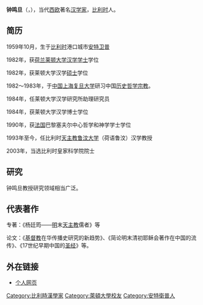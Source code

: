 {{Infobox person
| 前綴尊稱   = 
| 姓名       = 钟鸣旦
| 後綴尊稱   = 
| 圖像       = 
| 圖像大小   = 
| 圖像替代   = 
| 圖像說明   = 
| 原文名     = Nicolas Standaert
| 語系       = 
| 本名       = 
| 字         =
| 號         =    
| 出生日期   = <!-- {{Birth date|YYYY|MM|DD}} -->
| 出生地     = {{flag|比利时}}[[安特卫普|安特卫普]]
| 受洗       = 
| 失蹤日期   = <!-- {{Disappeared date and age|YYYY|MM|DD|YYYY|MM|DD}}（失蹤日期寫在前面，出生在後） -->
| 失蹤地     = 
| 失蹤情況   = 
| 死亡日期   = <!-- {{Death date and age|YYYY|MM|DD|YYYY|MM|DD}}（死亡日期寫在前面，出生在後） -->
| 死亡地     = 
| 死因       = 
| 遺體發現地 = 
| 墓地       = 
| 墓地坐標   = <!-- {{Coord|LAT|LONG|display=inline}} -->
| 紀念建築   = 
| 居住地     = 
| 國籍       = 
| 籍貫       = <!-- （僅限部分地區人士使用） -->
| 別名       = 
| 種族       = 
| 語言       = 
| 公民權     = 
| 教育程度   = [[大学|大学]]
| 母校       = [[莱顿大学|莱顿大学]]<br />[[复旦大学|复旦大学]]
| 職業       = [[汉学家|汉学家]]
| 活躍時期   = 
| 僱主       = 
| 組織       = 
| 機構       = 
| 知名原因   = 
| 知名作品   = 
| 風格       = 
| 受影響於   = 
| 影響於     = 
| 家鄉       = 
| 薪金       = 
| 淨資產     = 
| 身高       = 
| 體重       = 
| 髮色       = 
| 瞳色       = 
| 三圍       = 
| 電視節目   = 
| 頭銜       = 
| 頭銜時期   = 
| 前任       = 
| 繼任       = 
| 政黨       = 
| 政治運動   = 
| 競爭者     = 
| 董事會     = 
| 宗教信仰   = 
| 宗派       = 
| 刑事起訴   = 
| 刑事處罰   = 
| 刑事狀況   = 
| 配偶       = 
| 伴侶       = 
| 子女       = 
| 父母       = 
| 親屬       = 
| 呼號       = 
| 獲獎       = 
| 簽名       = 
| 簽名大小   = 
| 簽名替代   = 
| module     = 
| module2    = 
| module3    = 
| module4    = 
| module5    = 
| module6    = 
| 網站       = <!-- {{URL|www.example.com}} -->
| 腳註       = 
| 寬度       = 
}}

'''钟鸣旦'''（{{lang-nl|'''Nicolas Standaert'''}}，{{bd|1959年|10月|catIdx=Standaert}}），当代[[西欧|西欧]]著名[[汉学家|汉学家]]，[[比利时|比利时]]人。

==简历==

1959年10月，生于[[比利时|比利时]]港口城市[[安特卫普|安特卫普]]

1982年，获[[荷兰|荷兰]][[莱顿大学|莱顿大学]][[汉学|汉学]][[学士|学士]]学位

1982年，获莱顿大学汉学[[硕士|硕士]]学位

1982～1983年，于[[中国|中国]][[上海|上海]][[复旦大学|复旦大学]]研习中国[[历史|历史]][[哲学|哲学]][[宗教|宗教]]。

1984年，任莱顿大学汉学研究所助理研究员

1984年，获莱顿大学汉学博士学位

1990年，获[[法国|法国]]巴黎塞夫尔中心哲学和神学学士学位

1993年至今，任比利时[[天主教鲁汶大学|天主教鲁汶大学]]（荷语鲁汶）汉学教授

2003年，当选比利时皇家科学院院士

==研究==

钟鸣旦教授研究领域相当广泛。

==代表著作==

专著：《杨廷筠——[[明|明]]末[[天主教|天主教]]儒者》等

论文：《[[基督教|基督教]]在华传播史研究的新趋势》、《简论明末清初耶稣会著作在中国的流传》、《17世纪早期中国的[[圣经|圣经]]》等。

==外在链接==
*[http://www.kuleuven.be/cv/u0013792.htm 个人网页]

{{DEFAULTSORT:Standaert, Nicolas}}
[[Category:比利時漢學家|Category:比利時漢學家]]
[[Category:萊頓大學校友|Category:萊頓大學校友]]
[[Category:安特衛普人|Category:安特衛普人]]